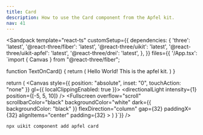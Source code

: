 ```yaml
---
title: Card
description: How to use the Card component from the Apfel kit.
nav: 41
---
```


<Sandpack
  template="react-ts"
  customSetup={{
    dependencies: {
      'three': 'latest',
      '@react-three/fiber': 'latest',
      '@react-three/uikit': 'latest',
      '@react-three/uikit-apfel': 'latest',
      '@react-three/drei': 'latest',
    },
  }}
  files={{
    '/App.tsx': `import { Canvas } from "@react-three/fiber";

function TextOnCard() {
  return (
    <Card borderRadius={32} padding={32} gap={8} flexDirection="column">
      <Text fontSize={32}>Hello World!</Text>
      <Text fontSize={24} opacity={0.7}>
        This is the apfel kit.
      </Text>
    </Card>
  )
}

  return (
    <Canvas style={{ position: "absolute", inset: "0", touchAction: "none" }} gl={{ localClippingEnabled: true }}>
      <ambientLight intensity={0.5} />
      <directionalLight intensity={1} position={[-5, 5, 10]} />
      <Defaults>
        <Fullscreen
          overflow="scroll"
          scrollbarColor="black"
          backgroundColor="white"
          dark={{ backgroundColor: "black" }}
          flexDirection="column"
          gap={32}
          paddingX={32}
          alignItems="center"
          padding={32}
        >
          <TextOnCard />
        </Fullscreen>
      </Defaults>
    </Canvas>
  )
}`}}
/>

```bash
npx uikit component add apfel card
```